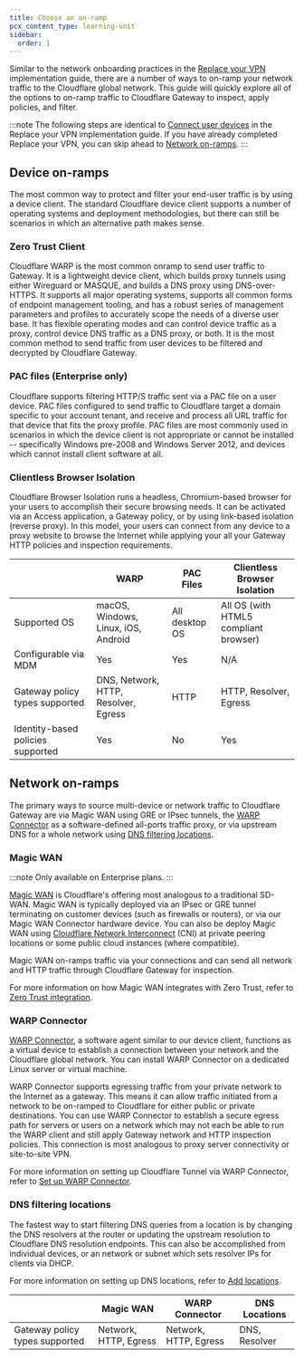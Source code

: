 ```yaml
---
title: Choose an on-ramp
pcx_content_type: learning-unit
sidebar:
  order: 1
---
```



Similar to the network onboarding practices in the [Replace your VPN](/learning-paths/replace-vpn/connect-private-network/) implementation guide, there are a number of ways to on-ramp your network traffic to the Cloudflare global network. This guide will quickly explore all of the options to on-ramp traffic to Cloudflare Gateway to inspect, apply policies, and filter.

:::note
The following steps are identical to [Connect user devices](/learning-paths/replace-vpn/connect-devices/) in the Replace your VPN implementation guide. If you have already completed Replace your VPN, you can skip ahead to [Network on-ramps](#network-on-ramps).
:::

## Device on-ramps

The most common way to protect and filter your end-user traffic is by using a device client. The standard Cloudflare device client supports a number of operating systems and deployment methodologies, but there can still be scenarios in which an alternative path makes sense.

### Zero Trust Client

Cloudflare WARP is the most common onramp to send user traffic to Gateway. It is a lightweight device client, which builds proxy tunnels using either Wireguard or MASQUE, and builds a DNS proxy using DNS-over-HTTPS. It supports all major operating systems, supports all common forms of endpoint management tooling, and has a robust series of management parameters and profiles to accurately scope the needs of a diverse user base. It has flexible operating modes and can control device traffic as a proxy, control device DNS traffic as a DNS proxy, or both. It is the most common method to send traffic from user devices to be filtered and decrypted by Cloudflare Gateway.

### PAC files (Enterprise only)

Cloudflare supports filtering HTTP/S traffic sent via a PAC file on a user device. PAC files configured to send traffic to Cloudflare target a domain specific to your account tenant, and receive and process all URL traffic for that device that fits the proxy profile. PAC files are most commonly used in scenarios in which the device client is not appropriate or cannot be installed -- specifically Windows pre-2008 and Windows Server 2012, and devices which cannot install client software at all.

### Clientless Browser Isolation

Cloudflare Browser Isolation runs a headless, Chromium-based browser for your users to accomplish their secure browsing needs. It can be activated via an Access application, a Gateway policy, or by using link-based isolation (reverse proxy). In this model, your users can connect from any device to a proxy website to browse the Internet while applying your all your Gateway HTTP policies and inspection requirements.

|                                   | WARP                                 | PAC Files      | Clientless Browser Isolation          |
| --------------------------------- | ------------------------------------ | -------------- | ------------------------------------- |
| Supported OS                      | macOS, Windows, Linux, iOS, Android  | All desktop OS | All OS (with HTML5 compliant browser) |
| Configurable via MDM              | Yes                                  | Yes            | N/A                                   |
| Gateway policy types supported    | DNS, Network, HTTP, Resolver, Egress | HTTP           | HTTP, Resolver, Egress                |
| Identity-based policies supported | Yes                                  | No             | Yes                                   |

## Network on-ramps

The primary ways to source multi-device or network traffic to Cloudflare Gateway are via Magic WAN using GRE or IPsec tunnels, the [WARP Connector](#warp-connector-) as a software-defined all-ports traffic proxy, or via upstream DNS for a whole network using [DNS filtering locations](#dns-filtering-locations).

### Magic WAN

:::note
Only available on Enterprise plans.
:::

[Magic WAN](/magic-wan/) is Cloudflare's offering most analogous to a traditional SD-WAN. Magic WAN is typically deployed via an IPsec or GRE tunnel terminating on customer devices (such as firewalls or routers), or via our Magic WAN Connector hardware device. You can also be deploy Magic WAN using [Cloudflare Network Interconnect](/network-interconnect/) (CNI) at private peering locations or some public cloud instances (where compatible).

Magic WAN on-ramps traffic via your connections and can send all network and HTTP traffic through Cloudflare Gateway for inspection.

For more information on how Magic WAN integrates with Zero Trust, refer to [Zero Trust integration](/magic-wan/zero-trust/).

### WARP Connector <Badge text="Beta" variant="caution" size="small" />

[WARP Connector](/cloudflare-one/connections/connect-networks/private-net/warp-connector/), a software agent similar to our device client, functions as a virtual device to establish a connection between your network and the Cloudflare global network. You can install WARP Connector on a dedicated Linux server or virtual machine.

WARP Connector supports egressing traffic from your private network to the Internet as a gateway. This means it can allow traffic initiated from a network to be on-ramped to Cloudflare for either public or private destinations. You can use WARP Connector to establish a secure egress path for servers or users on a network which may not each be able to run the WARP client and still apply Gateway network and HTTP inspection policies. This connection is most analogous to proxy server connectivity or site-to-site VPN.

For more information on setting up Cloudflare Tunnel via WARP Connector, refer to [Set up WARP Connector](/cloudflare-one/connections/connect-networks/private-net/warp-connector/).

### DNS filtering locations

<GlossaryDefinition term="DNS location" />

The fastest way to start filtering DNS queries from a location is by changing the DNS resolvers at the router or updating the upstream resolution to Cloudflare DNS resolution endpoints. This can also be accomplished from individual devices, or an network or subnet which sets resolver IPs for clients via DHCP.

For more information on setting up DNS locations, refer to [Add locations](/cloudflare-one/connections/connect-devices/agentless/dns/locations/).

|                                | Magic WAN             | WARP Connector        | DNS Locations |
| ------------------------------ | --------------------- | --------------------- | ------------- |
| Gateway policy types supported | Network, HTTP, Egress | Network, HTTP, Egress | DNS, Resolver |

